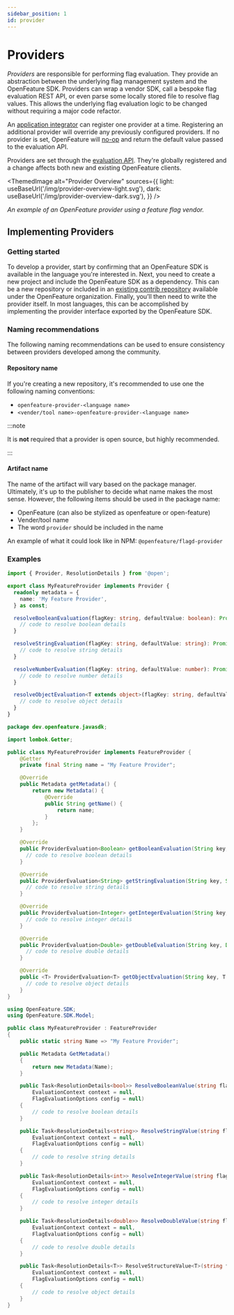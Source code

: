 ```yaml
---
sidebar_position: 1
id: provider
---
```



# Providers

_Providers_ are responsible for performing flag evaluation. They provide an abstraction between the underlying flag management system and the OpenFeature SDK. Providers can wrap a vendor SDK, call a bespoke flag evaluation REST API, or even parse some locally stored file to resolve flag values. This allows the underlying flag evaluation logic to be changed without requiring a major code refactor.

An [application integrator](../../specification/glossary#application-integrator) can register one provider at a time. Registering an additional provider will override any previously configured providers. If no provider is set, OpenFeature will [no-op](<https://en.wikipedia.org/wiki/NOP_(code)>) and return the default value passed to the evaluation API.

Providers are set through the [evaluation API](./evaluation-api#setting-a-provider). They're globally registered and a change affects both new and existing OpenFeature clients.

<ThemedImage
  alt="Provider Overview"
  sources={{
    light: useBaseUrl('/img/provider-overview-light.svg'),
    dark: useBaseUrl('/img/provider-overview-dark.svg'),
  }}
/>

_An example of an OpenFeature provider using a feature flag vendor._

## Implementing Providers

### Getting started

To develop a provider, start by confirming that an OpenFeature SDK is available in the language you're interested in. Next, you need to create a new project and include the OpenFeature SDK as a dependency. This can be a new repository or included in an [existing contrib repository](https://github.com/open-feature?q=contrib&type=all&language=&sort=) available under the OpenFeature organization. Finally, you’ll then need to write the provider itself. In most languages, this can be accomplished by implementing the provider interface exported by the OpenFeature SDK.

### Naming recommendations

The following naming recommendations can be used to ensure consistency between providers developed among the community.

#### Repository name

If you're creating a new repository, it's recommended to use one the following naming conventions:

- `openfeature-provider-<language name>`
- `<vender/tool name>-openfeature-provider-<language name>`

:::note

It is **not** required that a provider is open source, but highly recommended.

:::

#### Artifact name

The name of the artifact will vary based on the package manager. Ultimately, it's up to the publisher to decide what name makes the most sense. However, the following items should be used in the package name:

- OpenFeature (can also be stylized as openfeature or open-feature)
- Vender/tool name
- The word `provider` should be included in the name

An example of what it could look like in NPM: `@openfeature/flagd-provider`

### Examples

<Tabs groupId="code">
<TabItem value="js" label="TypeScript">

```ts
import { Provider, ResolutionDetails } from '@open';

export class MyFeatureProvider implements Provider {
  readonly metadata = {
    name: 'My Feature Provider',
  } as const;

  resolveBooleanEvaluation(flagKey: string, defaultValue: boolean): Promise<ResolutionDetails<boolean>> {
    // code to resolve boolean details
  }

  resolveStringEvaluation(flagKey: string, defaultValue: string): Promise<ResolutionDetails<string>> {
    // code to resolve string details
  }

  resolveNumberEvaluation(flagKey: string, defaultValue: number): Promise<ResolutionDetails<number>> {
    // code to resolve number details
  }

  resolveObjectEvaluation<T extends object>(flagKey: string, defaultValue: T): Promise<ResolutionDetails<T>> {
    // code to resolve object details
  }
}
```

</TabItem>
<TabItem value="java" label="Java">

```java
package dev.openfeature.javasdk;

import lombok.Getter;

public class MyFeatureProvider implements FeatureProvider {
    @Getter
    private final String name = "My Feature Provider";

    @Override
    public Metadata getMetadata() {
        return new Metadata() {
            @Override
            public String getName() {
                return name;
            }
        };
    }

    @Override
    public ProviderEvaluation<Boolean> getBooleanEvaluation(String key, Boolean defaultValue, EvaluationContext ctx, FlagEvaluationOptions options) {
      // code to resolve boolean details
    }

    @Override
    public ProviderEvaluation<String> getStringEvaluation(String key, String defaultValue, EvaluationContext ctx, FlagEvaluationOptions options) {
      // code to resolve string details
    }

    @Override
    public ProviderEvaluation<Integer> getIntegerEvaluation(String key, Integer defaultValue, EvaluationContext ctx, FlagEvaluationOptions options) {
      // code to resolve integer details
    }

    @Override
    public ProviderEvaluation<Double> getDoubleEvaluation(String key, Double defaultValue, EvaluationContext ctx, FlagEvaluationOptions options) {
      // code to resolve double details
    }

    @Override
    public <T> ProviderEvaluation<T> getObjectEvaluation(String key, T defaultValue, EvaluationContext invocationContext, FlagEvaluationOptions options) {
      // code to resolve object details
    }
}
```

</TabItem>
<TabItem value="csharp" label="C#">

```csharp
using OpenFeature.SDK;
using OpenFeature.SDK.Model;

public class MyFeatureProvider : FeatureProvider
{
    public static string Name => "My Feature Provider";

    public Metadata GetMetadata()
    {
        return new Metadata(Name);
    }

    public Task<ResolutionDetails<bool>> ResolveBooleanValue(string flagKey, bool defaultValue,
        EvaluationContext context = null,
        FlagEvaluationOptions config = null)
    {
        // code to resolve boolean details
    }

    public Task<ResolutionDetails<string>> ResolveStringValue(string flagKey, string defaultValue,
        EvaluationContext context = null,
        FlagEvaluationOptions config = null)
    {
        // code to resolve string details
    }

    public Task<ResolutionDetails<int>> ResolveIntegerValue(string flagKey, int defaultValue,
        EvaluationContext context = null,
        FlagEvaluationOptions config = null)
    {
        // code to resolve integer details
    }

    public Task<ResolutionDetails<double>> ResolveDoubleValue(string flagKey, double defaultValue,
        EvaluationContext context = null,
        FlagEvaluationOptions config = null)
    {
        // code to resolve double details
    }

    public Task<ResolutionDetails<T>> ResolveStructureValue<T>(string flagKey, T defaultValue,
        EvaluationContext context = null,
        FlagEvaluationOptions config = null)
    {
        // code to resolve object details
    }
}
```

</TabItem>

</Tabs>
